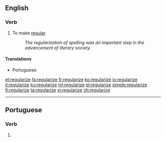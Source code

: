 ==English==

===Verb===
{{en-verb|regularizes|regularizing|regularized|regularized}}

#To make [[regular]].
#:''The regularization of spelling was an important step in the advancement of literary society.''

====Translations====
{{trans-top|to make regular}}
* Portuguese: {{t|pt|regularizar}}
{{trans-mid}}
{{trans-bottom}}

[[et:regularize]]
[[fa:regularize]]
[[fr:regularize]]
[[ko:regularize]]
[[io:regularize]]
[[it:regularize]]
[[ku:regularize]]
[[ml:regularize]]
[[pl:regularize]]
[[simple:regularize]]
[[fi:regularize]]
[[ta:regularize]]
[[vi:regularize]]
[[zh:regularize]]

----
==Portuguese==

===Verb===
{{pt-verb-form}}
# {{pt-verb-form-of|regularizar}}
{{rfc-auto}}